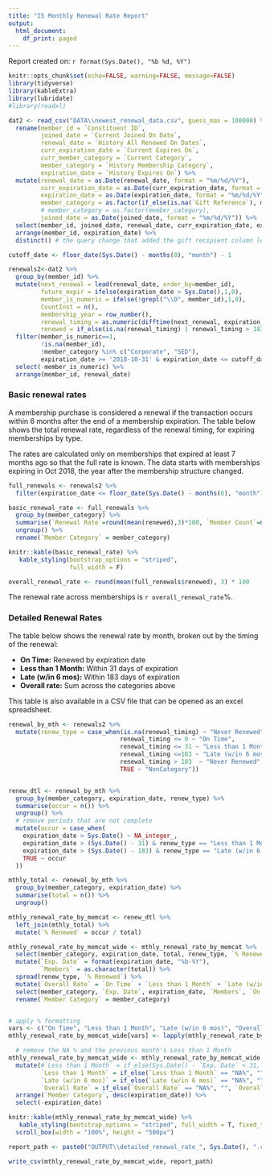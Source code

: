 ```yaml
---
title: "I5 Monthly Renewal Rate Report"
output:
  html_document:
    df_print: paged
---
```


Report created on: `r format(Sys.Date(), "%b %d, %Y")`

```r
knitr::opts_chunk$set(echo=FALSE, warning=FALSE, message=FALSE)
library(tidyverse)
library(kableExtra)
library(lubridate)
#library(readxl)
```

``` r
dat2 <- read_csv("DATA\\newest_renewal_data.csv", guess_max = 100000) %>%
  rename(member_id = `Constituent ID`,
         joined_date = `Current Joined On Date`,
         renewal_date = `History All Renewed On Dates`,
         curr_expiration_date = `Current Expires On`,
         curr_member_category = `Current Category`,
         member_category = `History Membership Category`,
         expiration_date = `History Expires On`) %>%
  mutate(renewal_date = as.Date(renewal_date, format = "%m/%d/%Y"),
         curr_expiration_date = as.Date(curr_expiration_date, format = "%m/%d/%Y"),
         expiration_date = as.Date(expiration_date, format = "%m/%d/%Y"),
         member_category = as.factor(if_else(is.na(`Gift Reference`), member_category, "CEAP")),
         # member_category = as.factor(member_category),
         joined_date = as.Date(joined_date, format = "%m/%d/%Y")) %>%
  select(member_id, joined_date, renewal_date, curr_expiration_date, expiration_date, member_category) %>%
  arrange(member_id, expiration_date) %>%
  distinct() # the query change that added the gift recipient column led to some duplicates in the report with the history columns, goes away once you select distinct on just the columns we need

cutoff_date <- floor_date(Sys.Date() - months(0), "month") - 1

renewals2<-dat2 %>%
  group_by(member_id) %>%
  mutate(next_renewal = lead(renewal_date, order_by=member_id),
         future_expir = ifelse(expiration_date > Sys.Date(),1,0),
         member_is_numeric = ifelse(!grepl("\\D", member_id),1,0),
         CountInst = n(), 
         membership_year = row_number(),
         renewal_timing = as.numeric(difftime(next_renewal, expiration_date , units = "days")),
         renewed = if_else(is.na(renewal_timing) | renewal_timing > 183, 0, 1)) %>%
  filter(member_is_numeric==1,
         !is.na(member_id),
         !member_category %in% c("Corporate", "SED"),
         expiration_date >= '2018-10-31' & expiration_date <= cutoff_date) %>%
  select(-member_is_numeric) %>%
  arrange(member_id, renewal_date)
```

### Basic renewal rates

A membership purchase is considered a renewal if the transaction occurs within 6 months after the end of a membership expiration. The table below shows the total renewal rate, regardless of the renewal timing, for expiring memberships by type.

The rates are calculated only on memberships that expired at least 7 months ago so that the full rate is known. The data starts with memberships expiring in Oct 2018, the year after the membership structure changed.

``` r
full_renewals <- renewals2 %>% 
  filter(expiration_date <= floor_date(Sys.Date() - months(6), "month") - 1)

basic_renewal_rate <- full_renewals %>%
  group_by(member_category) %>%
  summarise(`Renewal Rate`=round(mean(renewed),3)*100, `Member Count`=n(), `Last Exp. Month` = format(max(expiration_date), "%b-%Y")) %>%
  ungroup() %>%
  rename(`Member Category` = member_category)

knitr::kable(basic_renewal_rate) %>%
   kable_styling(bootstrap_options = "striped",
                 full_width = F)

overall_renewal_rate <- round(mean(full_renewals$renewed), 3) * 100
```

The renewal rate across memberships is `r overall_renewal_rate`%.

### Detailed Renewal Rates

The table below shows the renewal rate by month, broken out by the timing of the renewal:

* **On Time:** Renewed by expiration date
* **Less than 1 Month:** Within 31 days of expiration
* **Late (w/in 6 mos):** Within 183 days of expiration
* **Overall rate:** Sum across the categories above

This table is also available in a CSV file that can be opened as an excel spreadsheet.

``` r
renewal_by_mth <- renewals2 %>% 
  mutate(renew_type = case_when(is.na(renewal_timing) ~ "Never Renewed",
                               renewal_timing <= 0 ~ "On Time",
                               renewal_timing <= 31 ~ "Less than 1 Month",
                               renewal_timing <=183 ~ "Late (w/in 6 mos)",
                               renewal_timing > 183  ~ "Never Renewed",
                               TRUE ~ "NonCategory"))


renew_dtl <- renewal_by_mth %>%
  group_by(member_category, expiration_date, renew_type) %>%
  summarise(occur = n()) %>% 
  ungroup() %>%
  # remove periods that are not complete
  mutate(occur = case_when(
    expiration_date > Sys.Date() ~ NA_integer_,
    expiration_date > (Sys.Date() - 31) & renew_type == "Less than 1 Month" ~ NA_integer_,
    expiration_date > (Sys.Date() - 183) & renew_type == "Late (w/in 6 mos)" ~ NA_integer_,
    TRUE ~ occur
  ))

mthly_total <- renewal_by_mth %>%
  group_by(member_category, expiration_date) %>%
  summarise(total = n()) %>% 
  ungroup()

mthly_renewal_rate_by_memcat <- renew_dtl %>%
  left_join(mthly_total) %>%
  mutate(`% Renewed` = occur / total)

mthly_renewal_rate_by_memcat_wide <- mthly_renewal_rate_by_memcat %>%
  select(member_category, expiration_date, total, renew_type, `% Renewed`) %>%
  mutate(`Exp. Date` = format(expiration_date, "%b-%Y"),
         `Members` = as.character(total)) %>%
  spread(renew_type, `% Renewed`) %>%
  mutate(`Overall Rate` = `On Time` + `Less than 1 Month` + `Late (w/in 6 mos)`) %>%
  select(member_category, `Exp. Date`, expiration_date, `Members`, `On Time`, `Less than 1 Month`, `Late (w/in 6 mos)`, `Overall Rate`) %>%
  rename(`Member Category` = member_category)


# apply % formatting
vars <- c("On Time", "Less than 1 Month", "Late (w/in 6 mos)", "Overall Rate")
mthly_renewal_rate_by_memcat_wide[vars] <- lapply(mthly_renewal_rate_by_memcat_wide[vars], scales::percent)

  # remove the NA % and the previous month's Less than 1 Month
mthly_renewal_rate_by_memcat_wide <- mthly_renewal_rate_by_memcat_wide %>%
  mutate(#`Less than 1 Month` = if_else(Sys.Date() - `Exp. Date` < 31, "", `Less than 1 Month`),
         `Less than 1 Month` = if_else(`Less than 1 Month` == "NA%", "", `Less than 1 Month`),
         `Late (w/in 6 mos)` = if_else(`Late (w/in 6 mos)` == "NA%", "", `Late (w/in 6 mos)`),
         `Overall Rate` = if_else(`Overall Rate` == "NA%", "", `Overall Rate`)) %>%
  arrange(`Member Category`, desc(expiration_date)) %>%
  select(-expiration_date)

knitr::kable(mthly_renewal_rate_by_memcat_wide) %>%
   kable_styling(bootstrap_options = "striped", full_width = T, fixed_thead = T) %>%
  scroll_box(width = "100%", height = "500px")

report_path <- paste0("OUTPUT\\detailed_renewal_rate_", Sys.Date(), ".csv")

write_csv(mthly_renewal_rate_by_memcat_wide, report_path)

```
